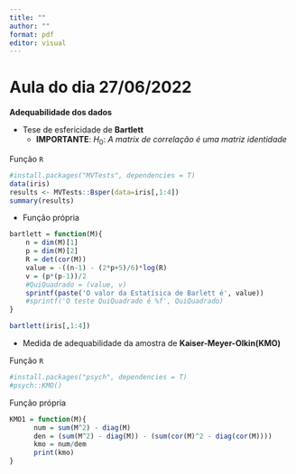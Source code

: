 ```yaml
---
title: ""
author: ""
format: pdf
editor: visual
---
```


# Aula do dia 27/06/2022

**Adequabilidade dos dados**

- Tese de esfericidade de **Bartlett**
    - **IMPORTANTE**: $H_{0}$: *A matrix de correlação é uma matriz identidade*

Função `R`

```r
#install.packages("MVTests", dependencies = T)
data(iris)
results <- MVTests::Bsper(data=iris[,1:4])
summary(results)
```

- Função própria

```r
bartlett = function(M){
    n = dim(M)[1]
    p = dim(M)[2]
    R = det(cor(M))
    value = -((n-1) - (2*p+5)/6)*log(R)
    v = (p*(p-1))/2
    #QuiQuadrado = (value, v)
    sprintf(paste('O valor da Estatísica de Barlett é', value))
    #sprintf('O teste QuiQuadrado é %f', QuiQuadrado)
}

bartlett(iris[,1:4])
```


- Medida de adequabilidade da amostra de **Kaiser-Meyer-Olkin(KMO)**

Função `R`

```r
#install.packages("psych", dependencies = T)
#psych::KMO()
```

Função própria

```r
KMO1 = function(M){
      num = sum(M^2) - diag(M)
      den = (sum(M^2) - diag(M)) - (sum(cor(M)^2 - diag(cor(M))))
      kmo = num/dem
      print(kmo)
}
```
